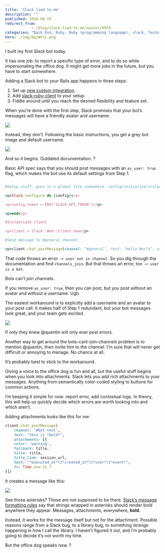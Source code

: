 ```yaml
---
title: 'Slack lied to me'
description: ""
published: 2016-08-25
redirect_from: 
            - /blog/slack-lied-to-me/swizec/6974
categories: "Back End, Ruby, Ruby (programming language), slack, Technical, user documentation"
hero: ./img/bqiWYiL.png
---
```

I built my first Slack bot today.

It has one job: to report a specific type of error, and to do so while impersonating the office dog. It might get more jobs in the future, but you have to start somewhere.

Adding a Slack bot to your Rails app happens in three steps:

1. Set up [new custom integration](https://slack.com/apps/new/A0F7YS25R-bots).
2. Add [slack-ruby-client](https://github.com/slack-ruby/slack-ruby-client) to your setup.
3. Fiddle around until you reach the desired flexibility and feature set.

When you’re done with the first step, Slack promises that your bot’s messages will have a friendly avatar and username.

![](./img/bqiWYiL.png)

Instead, they don’t. Following the basic instructions, you get a grey bot image and default username.

![](./img/3yaqj8b.png)

And so it begins. Outdated documentation. ?

Basic API spec says that you should post messages with an `as_user: true` flag, which makes the bot use its default settings from Step 1.

```ruby

#Setup stuff, goes in a global file somewhere. config/initializers/slack.rb for instance

<p>Slack.configure do |config|</p>

<p>config.token = ENV[‘SLACK_API_TOKEN’]</p>

<p>end</p>

#Instantiate client

<p>client = Slack::Web::Client.new</p>

#Send message to #general channel

<p>client.chat_postMessage(channel: ‘#general’, text: ‘Hello World’, as_user: true)</p>
```

That code throws an error `-> user not in channel`. So you dig through the documentation and find `channels_join`. But that throws an error, too `-> user is a bot`.

Bots can’t join channels.

If you remove `as_user: true`, then you can post, but you post without an avatar and without a username. Ugh.

The easiest workaround is to explicitly add a username and an avatar to your post call. It makes half of Step 1 redundant, but your bot messages look great, and your team gets excited.

![](./img/xWO1Rwg.png)

If only they knew @quentin will only ever post errors.

Another way to get around the bots-cant-join-channels problem is to mention @quentin, then invite him to the channel. I’m sure that will never get difficult or annoying to manage. No chance at all.

It’s probably best to stick to the workaround.

Giving a voice to the office dog is fun and all, but the useful stuff begins when you look into attachments. Slack lets you add rich attachments to your messages. Anything from semantically color-coded styling to buttons for common actions.

I’m keeping it simple for now: report error, add contextual logs. In theory, this will help us quickly decide which errors are worth looking into and which aren’t.

Adding attachments looks like this for me:

```ruby
client.chat_postMessage(
	channel: '#bot-test',
	text: "this is *bold*",
	attachments: [{
    color: 'warning',
    fallback: title,
    title: title,
    title_link: session_url,
    text: "*executed_at*\t*created_at*\t*user*\t*event*",
    ts: Time.now.to_f
}])
```

It creates a message like this:

![](./img/3FZOz5A.png)

See those asterisks? Those are not supposed to be there. [Slack’s message formatting rules](https://api.slack.com/docs/message-formatting) say that strings wrapped in asterisks should render bold anywhere they appear. Messages, attachments, everywhere, **bold**.

Instead, it works for the message itself but not for the attachment. Possible reasons range from a Slack bug, to a library bug, to something strange happening in how I call the library. I haven’t figured it out, and I’m probably going to decide it’s not worth my time.

But the office dog speaks now. ?